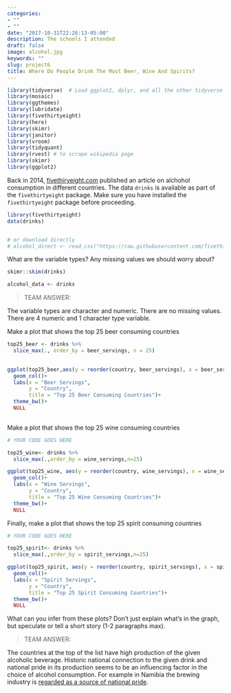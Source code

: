 ```yaml
---
categories:
- ""
- ""
date: "2017-10-31T22:26:13-05:00"
description: The schools I attended
draft: false
image: alcohol.jpg
keywords: ""
slug: project6
title: Where Do People Drink The Most Beer, Wine And Spirits?
---
```


```r
library(tidyverse)  # Load ggplot2, dplyr, and all the other tidyverse packages
library(mosaic)
library(ggthemes)
library(lubridate)
library(fivethirtyeight)
library(here)
library(skimr)
library(janitor)
library(vroom)
library(tidyquant)
library(rvest) # to scrape wikipedia page
library(skimr)
library(ggplot2)
```



Back in 2014, [fivethiryeight.com](https://fivethirtyeight.com/features/dear-mona-followup-where-do-people-drink-the-most-beer-wine-and-spirits/) published an article on alchohol consumption in different countries. The data `drinks` is available as part of the `fivethirtyeight` package. Make sure you have installed the `fivethirtyeight` package before proceeding.

```r
library(fivethirtyeight)
data(drinks)


# or download directly
# alcohol_direct <- read_csv("https://raw.githubusercontent.com/fivethirtyeight/data/master/alcohol-consumption/drinks.csv")

```

What are the variable types? Any missing values we should worry about?

```r
skimr::skim(drinks)

alcohol_data <- drinks

```

> TEAM ANSWER:

The variable types are character and numeric. There are no missing values. There are 4 numeric and 1 character type variable.

Make a plot that shows the top 25 beer consuming countries

```r

top25_beer <- drinks %>%
  slice_max(., order_by = beer_servings, n = 25)
  

ggplot(top25_beer,aes(y = reorder(country, beer_servings), x = beer_servings))+
  geom_col()+
  labs(x = "Beer Servings",
       y = "Country",
       title = "Top 25 Beer Consuming Countries")+
  theme_bw()+
  NULL
  

```

Make a plot that shows the top 25 wine consuming countries

```r

# YOUR CODE GOES HERE

top25_wine<- drinks %>%
  slice_max(.,order_by = wine_servings,n=25)

ggplot(top25_wine, aes(y = reorder(country, wine_servings), x = wine_servings ))+
  geom_col()+
  labs(x = "Wine Servings",
       y = "Country",
       title = "Top 25 Wine Consuming Countries")+
  theme_bw()+
  NULL

```

Finally, make a plot that shows the top 25 spirit consuming countries

```r
# YOUR CODE GOES HERE

top25_spirit<- drinks %>%
  slice_max(.,order_by = spirit_servings,n=25)

ggplot(top25_spirit, aes(y = reorder(country, spirit_servings), x = spirit_servings ))+
  geom_col()+
  labs(x = "Spirit Servings",
       y = "Country",
       title = "Top 25 Spirit Consuming Countries")+
  theme_bw()+
  NULL

```

What can you infer from these plots? Don't just explain what's in the graph, but speculate or tell a short story (1-2 paragraphs max).

> TEAM ANSWER:

The countries at the top of the list have high production of the given alcoholic beverage. Historic national connection to the given drink and national pride in its production seems to be an influencing factor in the choice of alcohol consumption. For example in Namibia the brewing industry is [regarded as a source of national pride](https://theconversation.com/beer-politics-and-identity-the-chequered-history-behind-namibian-brewing-success-155719).




